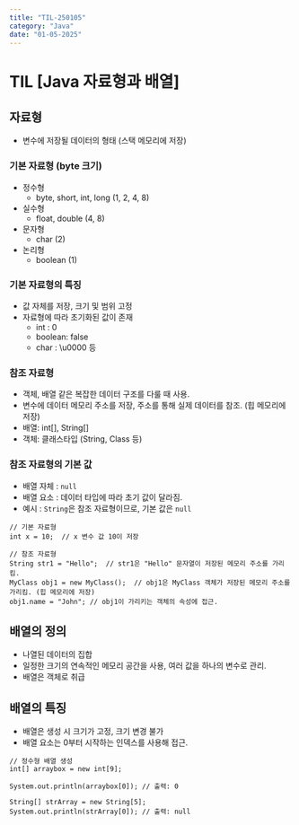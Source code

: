 ```yaml
---
title: "TIL-250105"
category: "Java"
date: "01-05-2025"
---
```

# TIL [Java 자료형과 배열]

## 자료형
* 변수에 저장될 데이터의 형태 (스택 메모리에 저장)

### 기본 자료형 (byte 크기)
* 정수형
    * byte, short, int, long (1, 2, 4, 8)
* 실수형
    * float, double (4, 8)
* 문자형
    * char (2)
* 논리형 
    * boolean (1)
### 기본 자료형의 특징
* 값 자체를 저장, 크기 및 범위 고정
* 자료형에 따라 초기화된 값이 존재
    * int : 0
    * boolean: false
    * char : \u0000 등

### 참조 자료형
* 객체, 배열 같은 복잡한 데이터 구조를 다룰 때 사용.
* 변수에 데이터 메모리 주소를 저장, 주소를 통해 실제 데이터를 참조. (힙 메모리에 저장)
* 배열: int[], String[]
* 객체: 클래스타입 (String, Class 등)

### 참조 자료형의 기본 값
* 배열 자체 : <code>null</code>
* 배열 요소 : 데이터 타입에 따라 초기 값이 달라짐.
* 예시 : <code>String</code>은 참조 자료형이므로, 기본 값은 <code>null</code>


~~~
// 기본 자료형
int x = 10;  // x 변수 값 10이 저장

// 참조 자료형
String str1 = "Hello";  // str1은 "Hello" 문자열이 저장된 메모리 주소를 가리킴.
MyClass obj1 = new MyClass();  // obj1은 MyClass 객체가 저장된 메모리 주소를 가리킴. (힙 메모리에 저장)
obj1.name = "John"; // obj1이 가리키는 객체의 속성에 접근.
~~~

## 배열의 정의
* 나열된 데이터의 집합
* 일정한 크기의 연속적인 메모리 공간을 사용, 여러 값을 하나의 변수로 관리.
* 배열은 객체로 취급

## 배열의 특징
* 배열은 생성 시 크기가 고정, 크기 변경 불가
* 배열 요소는 0부터 시작하는 인덱스를 사용해 접근.

~~~
// 정수형 배열 생성
int[] arraybox = new int[9];

System.out.println(arraybox[0]); // 출력: 0

String[] strArray = new String[5];
System.out.println(strArray[0]); // 출력: null
~~~
